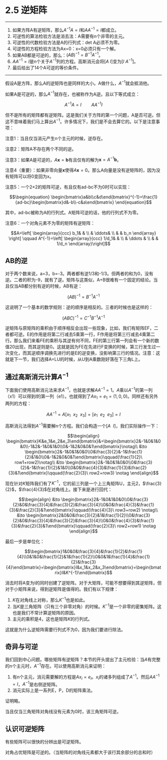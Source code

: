# 2.5 逆矩阵

---

1.  如果方阵A有逆矩阵，那么$A^{-1}A=I$和$AA^{-1}=I$都成立。
2.  可逆性的算法检验方法是消去法：A需要有n个非零的主元。
3.  可逆性的代数检验方法是A的行列式：det A必须不为零。
4.  可逆性的方程检验方法为Ax=0：x=0必须只有一个解。
5.  如果AB都是可逆的，那么：$(AB)^{-1}=B^{-1}A^{-1}$。
6.  $AA^{-1}=I$是n个关于$A^{-1}$列的方程。高斯消元会将$[A\ I]$变为$[I\ A^{-1}]$。
7.  最后给出了14个A可逆的等价条件。

---

假设A是方阵，那么A的逆矩阵也是同样的大小。A做什么，$A^{-1}$就会抵消他。

如果A是可逆的，那么$A^{-1}$就存在，也被称作为A逆。且以下等式成立：

$$\begin{equation}
A^{-1}A=I \qquad AA^{-1}I
\end{equation}$$

但不是所有的矩阵都有逆矩阵。这是我们关于方阵的第一个问题，A是否可逆。但这不意味着我们马上算出$A^{-1}$。许多情况下，我们是不会去算它的。以下是注意事项：

注意1：当且仅当消元产生n个主元的时候，逆存在。

注意2：矩阵A不存在两个不同的逆。

注意3：如果A是可逆的，$A\boldsymbol{x}=\boldsymbol{b}$有且仅有的解为$\boldsymbol{x}=A^{-1}\boldsymbol{b}$。

注意4（重要）：如果非零向量$\boldsymbol{x}$使得$A\boldsymbol{x}=0$。那么A向量是没有逆矩阵的，因为没有矩阵可以将0变回为x。

注意5：一个2×2的矩阵可逆，有且仅有ad-bc不为0时可以实现：

$$\begin{equation}
\begin{bmatrix}a&b\\c&d\end{bmatrix}^{-1}=\frac{1}{ad-bc}\begin{bmatrix}d&-b\\-c&a\end{bmatrix}
\end{equation}$$

其中，ad-bc被称为A的行列式。A矩阵可逆的话，他的行列式不为零。

注意6：一个对角元素不为零的矩阵有逆矩阵：

$$A=\left[ \begin{array}{ccc}
b_1& & \\
 & \ddots& \\
  & & b_n \end{array} \right] \qquad 
  A^{-1}=\left[ \begin{array}{ccc}
  1/d_1& & \\
   & \ddots & \\
    & & 1/d_n
  \end{array}\right]$$

## AB的逆

对于两个数来说，a=3，b=-3。两者都有逆1/3和-1/3。但两者的和为0，没有逆。二者的积为-9，就有了逆。矩阵与这类似，A+B很难有一个固定的结论。当且仅当AB都分别有逆的时候，AB有逆：

$$\begin{equation}
(AB)^{-1}=B^{-1}A^{-1}
\end{equation}$$

这说明了一个基本的数学规则：逆的顺序是相反的。三者的时候也是这样的：

$$\begin{equation}
(ABC)^{-1}=C^{-1}B^{-1}A^{-1}
\end{equation}$$

逆矩阵与原矩阵的乘积由于顺序相反会出现一些现象，比如，我们有矩阵EF，二者都可逆。E的作用是将第二行减去5乘第一行，F作用是将第三行减去4乘第二行。那么我们来看FE的乘积与其逆有何不同，FE的第三行第一列会有一个新的数值20出现，而其逆则是0。这就是因为FE在先进行F变换的时候，第三行发生过一次变化，而其逆顺序调换先进行的是E的逆变换，没影响第三行的情况。注意：这就是下一节，我们选择A=LU的时候，从U到A乘数刚好落在下三角L上。

## 通过高斯消元计算$A^{-1}$

下面我们使用高斯消元法来求$A^{-1}$，也就是求解$AA^{-1}=1$。*A*乘以$A^{-1}$的第一列（x1）可以得到*I*的第一列（e1）。也就得到了$Ax_1=e_1=(1,0,0)$。同样还有另外两列的方程：

$$\begin{equation}
AA^{-1}=A[x_1\ \ x_2\ \ x_3]=[e_1\ \ e_2\ \ e_3]=I
\end{equation}$$

高斯消元法得到$A^{-1}$需要解n个方程。我们会构造一个$[A\ \ I]$，我们实际操作一下：

$$\begin{align}
\begin{bmatrix}K&e_1&e_2&e_3\end{bmatrix}&=\begin{bmatrix}2&-1&0&1&0&0\\-1&2&-1&0&1&0\\0&-1&2&0&0&1\end{bmatrix}\notag\\
&\to \begin{bmatrix}2&-1&0&1&0&0\\0&\frac{3}{2}&-1&\frac{1}{2}&1&0\\0&-1&2&0&0&1\end{bmatrix}\qquad(\frac{1}{2}\ row1+row2)\notag\\
&\to \begin{bmatrix}2&-1&0&1&0&0\\0&\frac{3}{2}&-1&\frac{1}{2}&1&0\\0&0&\frac{4}{3}&\frac{1}{3}&\frac{2}{3}&1\end{bmatrix}\qquad(\frac{2}{3}\ row2+row3) \notag
\end{align}$$

现在针对$K$矩阵我们有了$K^{-1}$，它的前三列是一个上三角矩阵U，主元2，$\frac{3}{2}$，$\frac{4}{3}$在对角线上。接下来是进行回代：

$$\begin{align}
&\to \begin{bmatrix}2&-1&0&1&0&0\\0&\frac{3}{2}&0&\frac{3}{4}&\frac{3}{2}&\frac{3}{4}\\0&0&\frac{4}{3}&\frac{1}{3}&\frac{2}{3}&1\end{bmatrix}\qquad(\frac{4}{3}\ row3+row2) \notag\\
&\to \begin{bmatrix}2&0&0&\frac{3}{2}&1&\frac{1}{2}\\0&\frac{3}{2}&0&\frac{3}{4}&\frac{3}{2}&\frac{3}{4}\\0&0&\frac{4}{3}&\frac{1}{3}&\frac{2}{3}&1\end{bmatrix}\qquad(\frac{2}{3}\ row2+row1) \notag
\end{align}$$

最后一步是单位化：

$$\begin{bmatrix}1&0&0&\frac{3}{4}&\frac{1}{2}&\frac{1}{4}\\0&1&0&\frac{1}{2}&1&\frac{1}{2}\\0&0&1&\frac{1}{4}&\frac{1}{2}&\frac{3}{4}\end{bmatrix}=\begin{bmatrix}I&x_1&x_2&x_3\end{bmatrix}=\begin{bmatrix}I&K^{-1}\end{bmatrix}$$

消去时将A变为I的同时创建了逆矩阵。对于大矩阵，可能不想要得到其逆矩阵，但对于小矩阵来说，得到逆矩阵是值得的。我们有以下规律：

1.  $K$在对角线上对称，那么$K^{-1}$也是如此。
2.  当$K$是三角矩阵（只有三个非零对角）的时候。$K^{-1}$是一个非零的密集矩阵。这也是我们不常计算逆矩阵的原因。
3.  主元的乘积是4，这也是矩阵$K$的行列式。

这就是为什么逆矩阵需要行列式不为0，因为我们要进行除法。

## 奇异与可逆

我们回到中心问题。哪些矩阵有逆矩阵？本节的开头提出了主元检验：当$A$有完整的n个主元时，$A^{-1}$存在。可以使用高斯消元来证明：

1.  有n个主元，消元需要解的方程是$Ax_i=e_i$。$x_i$的诸多列组成了$A^{-1}$。然后$AA^{-1}=I$，$A^{-1}$是右侧逆矩阵。
2.  消元实际上是一系列E，P，D的矩阵乘法。

证明略。

当且仅当三角矩阵对角线没有元素为0时，该三角矩阵可逆。

## 认识可逆矩阵

有些矩阵可以很快的分辨出是可逆矩阵。

对角占优矩阵是可逆的。（当矩阵的对角线元素都大于该行其余部分的总和时）
